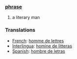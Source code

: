 === [[phrase]] ===
# a literary man

=== Translations ===
*[[French]]: [[homme de lettres]]
*[[Interlingua]]: [[homine de litteras]]
*[[Spanish]]: [[hombre de letras]]